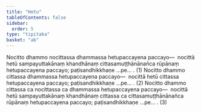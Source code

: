 ```yaml
---
title: "Hetu"
tableOfContents: false
sidebar:
  order: 5
type: "tipitaka"
basket: "ab"
---
```



<DynamicBreadcrumb />

<Division number="70">

<Paragraph number="2483">
Nocitto dhammo nocittassa dhammassa hetupaccayena paccayo—  nocittā hetū sampayuttakānaṃ khandhānaṃ cittasamuṭṭhānānañca rūpānaṃ hetupaccayena paccayo; paṭisandhikkhaṇe …pe… . (1)
</Paragraph>

<Paragraph number="2484">
Nocitto dhammo cittassa dhammassa hetupaccayena paccayo—  nocittā hetū cittassa hetupaccayena paccayo; paṭisandhikkhaṇe …pe… . (2)
</Paragraph>

<Paragraph number="2485">
Nocitto dhammo cittassa ca nocittassa ca dhammassa hetupaccayena paccayo—  nocittā hetū sampayuttakānaṃ khandhānaṃ cittassa ca cittasamuṭṭhānānañca rūpānaṃ hetupaccayena paccayo; paṭisandhikkhaṇe …pe… . (3)
</Paragraph>
</Division>